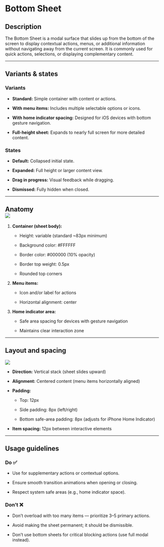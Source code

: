 # Bottom Sheet

## **Description**

The Bottom Sheet is a modal surface that slides up from the bottom of the screen to display contextual actions, menus, or additional information without navigating away from the current screen. It is commonly used for quick actions, selections, or displaying complementary content.

***

## **Variants & states**

### **Variants**

- **Standard:** Simple container with content or actions.

- **With menu items:** Includes multiple selectable options or icons.

- **With home indicator spacing:** Designed for iOS devices with bottom gesture navigation.

- **Full-height sheet:** Expands to nearly full screen for more detailed content.

### **States**

- **Default:** Collapsed initial state.

- **Expanded:** Full height or larger content view.

- **Drag in progress:** Visual feedback while dragging.

- **Dismissed:** Fully hidden when closed.

***

**Anatomy**\
![](/img/anatomy-sheet.png)
---------------------------

1. **Container (sheet body):**

   - Height: variable (standard \~83px minimum)

   - Background color: #FFFFFF

   - Border color: #000000 (10% opacity)

   - Border top weight: 0.5px

   - Rounded top corners

2. **Menu items:**

   - Icon and/or label for actions

   - Horizontal alignment: center

3. **Home indicator area:**

   - Safe area spacing for devices with gesture navigation

   - Maintains clear interaction zone

***

## **Layout and spacing**

![](/img/layout-and-spacing-sheet.png)

- **Direction:** Vertical stack (sheet slides upward)

- **Alignment:** Centered content (menu items horizontally aligned)

- **Padding:**

  - Top: 12px

  - Side padding: 8px (left/right)

  - Bottom safe-area padding: 8px (adjusts for iPhone Home Indicator)

- **Item spacing:** 12px between interactive elements

***

## **Usage guidelines**

### **Do ✅**

- Use for supplementary actions or contextual options.

- Ensure smooth transition animations when opening or closing.

- Respect system safe areas (e.g., home indicator space).

### **Don’t ❌**

- Don’t overload with too many items — prioritize 3–5 primary actions.

- Avoid making the sheet permanent; it should be dismissible.

- Don’t use bottom sheets for critical blocking actions (use full modal instead).

